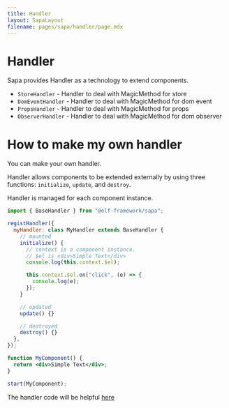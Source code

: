 ```yaml
---
title: Handler
layout: SapaLayout
filename: pages/sapa/handler/page.mdx
---
```


# Handler

Sapa provides Handler as a technology to extend components.

- `StoreHandler` - Handler to deal with MagicMethod for store
- `DomEventHandler` - Handler to deal with MagicMethod for dom event
- `PropsHandler` - Handler to deal with MagicMethod for props
- `ObserverHandler` - Handler to deal with MagicMethod for dom observer

# How to make my own handler

You can make your own handler.

Handler allows components to be extended externally by using three functions: `initialize`, `update`, and `destroy`.

Handler is managed for each component instance.

```jsx
import { BaseHandler } from "@elf-framework/sapa";

registHandler({
  myHandler: class MyHandler extends BaseHandler {
    // mounted
    initialize() {
      // context is a component instance.
      // $el is <div>Simple Text</div>
      console.log(this.context.$el);

      this.context.$el.on("click", (e) => {
        console.log(e);
      });
    }

    // updated
    update() {}

    // destroyed
    destroy() {}
  },
});

function MyComponent() {
  return <div>Simple Text</div>;
}

start(MyComponent);
```

The handler code will be helpful [here](https://github.com/elf-framework/editor/tree/develop/packages/sapa/src/handler)
